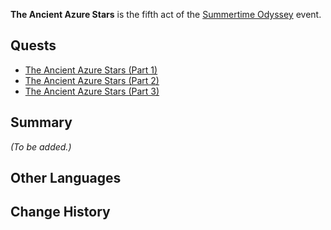 {{Act Infobox
|image          = <!-- Immernachtreich Apokalypse.png -->
|type           = Story
|event_name     = Summertime Odyssey
|act            = V
|actType        = None
|prev           = Immernachtreich Apokalypse
|next           = Like Rhyme and Song, the Summer Reverie
}}
'''The Ancient Azure Stars''' is the fifth act of the [[Summertime Odyssey]] event.

==Quests==
* [[The Ancient Azure Stars (Part 1)]]
* [[The Ancient Azure Stars (Part 2)]]
* [[The Ancient Azure Stars (Part 3)]]

==Summary==
''(To be added.)''

==Other Languages==
{{Other Languages
|en      = The Ancient Azure Stars
|zhs     = 亘古的苍星
|zhs_rm  = Gèngǔ de Cāngxīng
|zht     = 亙古的蒼星
|zht_rm  = Gèngǔ de Cāngxīng
|zh_tl   = Azure Stars throughout Time
|zh_note = {{lang|mini=1|zh=亘古}} is a literary term for things that went throughout time.
|ja      = いにしえの蒼星
|ja_rm   = Inishie No Sousei
|ja_tl   = Ancient's Azure Stars
|ko      = 태고의 푸른 별
|ko_rm   = Taego-ui Pureun Byeol
|ko_tl   = Ancient's Blue Star
|es      = Estrellas arcaicas
|es_tl   = Ancient Stars (lit. 'Archaic')
|fr      = Les anciennes étoiles
|fr_tl   = The Ancient Stars
|ru      = Древние лазурные звёзды
|ru_tl   = 
|th      = ดาราบรรพกาล
|th_rm   = Dara Banphakan
|th_tl   = The Ancient Star
|vi      = Ánh Sao Lam Cổ Xưa
|vi_tl   = 
|de      = Die uralten azurblauen Sterne
|de_tl   = The Ancient Azur Blue Stars
|id      = Bintang Biru Kuno
|id_tl   = Ancient Blue Star
|pt      = Antigas Estrelas Azuis
|pt_tl   = Ancient Azure Stars
}}

==Change History==
{{Change History|2.8}}